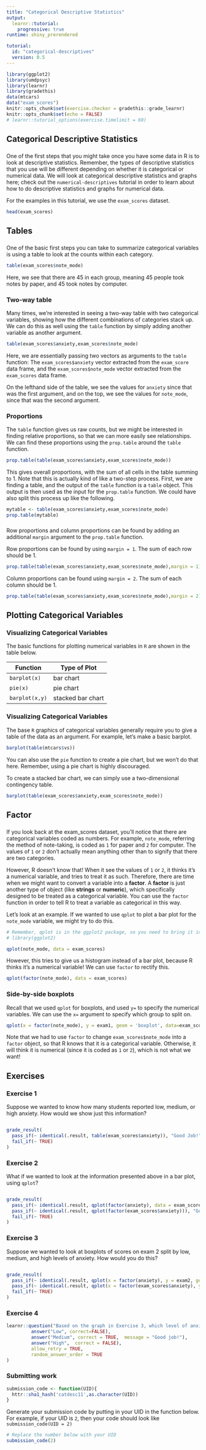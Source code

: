 ```yaml
---
title: "Categorical Descriptive Statistics"
output: 
  learnr::tutorial:
    progressive: true
runtime: shiny_prerendered

tutorial:
  id: "categorical-descriptives"
  version: 0.5
---
```



```r
library(ggplot2)
library(umdpsyc)
library(learnr)
library(gradethis)
data(mtcars)
data("exam_scores")
knitr::opts_chunk$set(exercise.checker = gradethis::grade_learnr)
knitr::opts_chunk$set(echo = FALSE)
# learnr::tutorial_options(exercise.timelimit = 60)
```

## Categorical Descriptive Statistics

###

One of the first steps that you might take once you have some data in R is to look at descriptive statistics. Remember, the types of descriptive statistics that you use will be different depending on whether it is categorical or numerical data. We will look at categorical descriptive statistics and graphs here; check out the `numerical-descriptives` tutorial in order to learn about how to do descriptive statistics and graphs for numerical data.

For the examples in this tutorial, we use the `exam_scores` dataset. 

```r
head(exam_scores)
```


## Tables

###

One of the basic first steps you can take to summarize categorical variables is using a table to look at the counts within each category. 

```r
table(exam_scores$note_mode)
```

Here, we see that there are 45 in each group, meaning 45 people took notes by paper, and 45 took notes by computer.

### Two-way table

Many times, we're interested in seeing a two-way table with two categorical variables, showing how the different combinations of categories stack up. We can do this as well using the `table` function by simply adding another variable as another argument.

```r
table(exam_scores$anxiety,exam_scores$note_mode)
```

Here, we are essentially passing two vectors as arguments to the `table` function: The `exam_scores$anxiety` vector extracted from the `exam_score` data frame, and the `exam_scores$note_mode` vector extracted from the `exam_scores` data frame.

On the lefthand side of the table, we see the values for `anxiety` since that was the first argument, and on the top, we see the values for `note_mode`, since that was the second argument.

### Proportions

The `table` function gives us raw counts, but we might be interested in finding relative proportions, so that we can more easily see relationships. We can find these proportions using the `prop.table` around the `table` function.

```r
prop.table(table(exam_scores$anxiety,exam_scores$note_mode))
```

This gives overall proportions, with the sum of all cells in the table summing to 1. Note that this is actually kind of like a two-step process. First, we are finding a table, and the output of the `table` function is a `table` object. This output is then used as the input for the `prop.table` function. We could have also split this process up like the following.

```r
mytable <- table(exam_scores$anxiety,exam_scores$note_mode)
prop.table(mytable)
```

### 

Row proportions and column proportions can be found by adding an additional `margin` argument to the `prop.table` function. 

Row proportions can be found by using `margin = 1`. The sum of each row should be 1.
```r
prop.table(table(exam_scores$anxiety,exam_scores$note_mode),margin = 1)
```

Column proportions can be found using `margin = 2`. The sum of each column should be 1.
```r
prop.table(table(exam_scores$anxiety,exam_scores$note_mode),margin = 2)
```

## Plotting Categorical Variables

### Visualizing Categorical Variables


The basic functions for plotting numerical variables in `R` are shown in the table below. 

|Function|Type of Plot|
|---|---|
|`barplot(x)`|bar chart|
| `pie(x)` | pie chart |
| `barplot(x,y)` | stacked bar chart |


### Visualizing Categorical Variables

The base `R` graphics of categorical variables generally require you to give a table of the data as an argument. For example, let's make a basic barplot.

```r
barplot(table(mtcars$vs))
```

You can also use the `pie` function to create a pie chart, but we won't do that here. Remember, using a pie chart is highly discouraged.

To create a stacked bar chart, we can simply use a two-dimensional contingency table.

```r
barplot(table(exam_scores$anxiety,exam_scores$note_mode))
```

## Factor

###

If you look back at the exam_scores dataset, you'll notice that there are categorical variables coded as numbers. For example, `note_mode`, referring the method of note-taking, is coded as `1` for paper and `2` for computer. The values of `1` or `2` don't actually mean anything other than to signify that there are two categories. 

However, R doesn't know that! When it see the values of `1` or `2`, it thinks it's a numerical variable, and tries to treat it as such. Therefore, there are time when we might want to convert a variable into a **factor**. A **factor** is just another type of object (like **strings** or **numeric**), which specifically designed to be treated as a categorical variable. You can use the `factor` function in order to tell R to treat a variable as categorical in this way. 

Let's look at an example. If we wanted to use `qplot` to plot a bar plot for the `note_mode` variable, we might try to do this.

```r
# Remember, qplot is in the ggplot2 package, so you need to bring it in if you have not already in your current R session.
# library(ggplot2)

qplot(note_mode, data = exam_scores)
```

However, this tries to give us a histogram instead of a bar plot, because R thinks it's a numerical variable! We can use `factor` to rectify this.

```r
qplot(factor(note_mode), data = exam_scores)
```

### Side-by-side boxplots

Recall that we used `qplot` for boxplots, and used `y=` to specify the numerical variables. We can use the `x=` argument to specify which group to split on. 

```r
qplot(x = factor(note_mode), y = exam1, geom = 'boxplot', data=exam_scores)

```

Note that we had to use `factor` to change `exam_scores$note_mode` into a `factor` object, so that R knows that it is a categorical variable. Otherwise, it will think it is numerical (since it is coded as `1` or `2`), which is not what we want!

## Exercises

### Exercise 1

Suppose we wanted to know how many students reported low, medium, or high anxiety. How would we show just this information?

```r

```

```r
grade_result(
  pass_if(~ identical(.result, table(exam_scores$anxiety)), "Good Job!"),
  fail_if(~ TRUE)
)
```

### Exercise 2

What if we wanted to look at the information presented above in a bar plot, using `qplot`?

```r

```

```r
grade_result(
  pass_if(~ identical(.result, qplot(factor(anxiety), data = exam_scores)), "Good Job!"),
  pass_if(~ identical(.result, qplot(factor(exam_scores$anxiety))), "Good Job!"),
  fail_if(~ TRUE)
)
```

### Exercise 3

Suppose we wanted to look at boxplots of scores on exam 2 split by low, medium, and high levels of anxiety. How would you do this?

```r

```

```r
grade_result(
  pass_if(~ identical(.result, qplot(x = factor(anxiety), y = exam2, geom = 'boxplot', data=exam_scores)), "Good Job!"),
  pass_if(~ identical(.result, qplot(x = factor(exam_scores$anxiety), y = exam_scores$exam2, geom = 'boxplot')), "Good Job!"),
  fail_if(~ TRUE)
)
```

### Exercise 4

```r
learnr::question("Based on the graph in Exercise 3, which level of anxiety would you say is associated with the highest test scores?",
         answer("Low", correct=FALSE),
         answer("Medium", correct = TRUE,  message = "Good job!"),
         answer("High",  correct = FALSE),
         allow_retry = TRUE,
         random_answer_order = TRUE
)
```

### Submitting work

```r
submission_code <- function(UID){
  httr::sha1_hash('catdesc11',as.character(UID))
}
```

Generate your submission code by putting in your UID in the function below. For example, if your UID is `2`, then your code should look like `submission_code(UID = 2)`
```r
# Replace the number below with your UID
submission_code(2)
```
